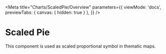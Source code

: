 
<Meta 
    title="Charts/ScaledPie/Overview"
    parameters={{
        viewMode: 'docs',
        previewTabs: { 
        canvas: { hidden: true } 
        },
    }} 
/>

# Scaled Pie

This component is used as scaled proportional symbol in thematic maps.
